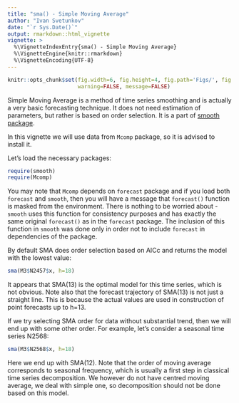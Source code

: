 ```yaml
---
title: "sma() - Simple Moving Average"
author: "Ivan Svetunkov"
date: "`r Sys.Date()`"
output: rmarkdown::html_vignette
vignette: >
  %\VignetteIndexEntry{sma() - Simple Moving Average}
  %\VignetteEngine{knitr::rmarkdown}
  %\VignetteEncoding{UTF-8}
---
```


```r
knitr::opts_chunk$set(fig.width=6, fig.height=4, fig.path='Figs/', fig.show='hold',
                      warning=FALSE, message=FALSE)
```

Simple Moving Average is a method of time series smoothing and is actually a very basic forecasting technique. It does not need estimation of parameters, but rather is based on order selection. It is a part of [smooth package](smooth.html).

In this vignette we will use data from `Mcomp` package, so it is advised to install it.

Let's load the necessary packages:
```r
require(smooth)
require(Mcomp)
```

You may note that `Mcomp` depends on `forecast` package and if you load both `forecast` and `smooth`, then you will have a message that `forecast()` function is masked from the environment. There is nothing to be worried about - `smooth` uses this function for consistency purposes and has exactly the same original `forecast()` as in the `forecast` package. The inclusion of this function in `smooth` was done only in order not to include `forecast` in dependencies of the package.


By default SMA does order selection based on AICc and returns the model with the lowest value:
```r
sma(M3$N2457$x, h=18)
```

It appears that SMA(13) is the optimal model for this time series, which is not obvious. Note also that the forecast trajectory of SMA(13) is not just a straight line. This is because the actual values are used in construction of point forecasts up to h=13.

If we try selecting SMA order for data without substantial trend, then we will end up with some other order. For example, let's consider a seasonal time series N2568:
```r
sma(M3$N2568$x, h=18)
```

Here we end up with SMA(12). Note that the order of moving average corresponds to seasonal frequency, which is usually a first step in classical time series decomposition. We however do not have centred moving average, we deal with simple one, so decomposition should not be done based on this model.

